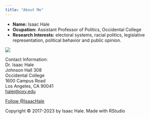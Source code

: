 ```yaml
---
title: "About Me"
---
```


- __Name:__ Isaac Hale
- __Ocupation:__ Assistant Professor of Politics, Occidental College
- __Research Interests:__ electoral systems, racial politics, legislative representation, political behavior and public opinion.

![](headshot2.jpg)
  
Contact Information:<br>
Dr. Isaac Hale<br>
Johnson Hall 308<br>
Occidental College<br>
1600 Campus Road <br>
Los Angeles, CA 90041 <br>
<a href="mailto:halei@oxy.edu">halei@oxy.edu </a><br>

<a href="https://twitter.com/IsaacHale?ref_src=twsrc%5Etfw" class="twitter-follow-button" data-show-count="false">Follow @IsaacHale</a><script async src="https://platform.twitter.com/widgets.js" charset="utf-8"></script>


Copyright © 2017-2023 by Isaac Hale. Made with RStudio

<br>
  